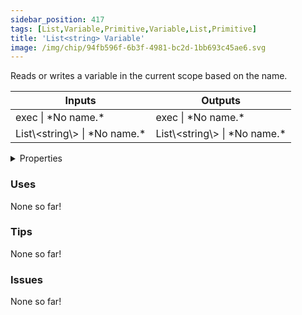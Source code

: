 ```yaml
---
sidebar_position: 417
tags: [List,Variable,Primitive,Variable,List,Primitive]
title: 'List<string> Variable'
image: /img/chip/94fb596f-6b3f-4981-bc2d-1bb693c45ae6.svg
---
```


Reads or writes a variable in the current scope based on the name.



<IChip uuid="94fb596f-6b3f-4981-bc2d-1bb693c45ae6"/>

<table><thead><tr><th>Inputs</th><th>Outputs</th></tr></thead><tbody><tr><td>exec | *No name.*</td><td>exec | *No name.*</td></tr><tr><td>List\&lt;string\&gt; | *No name.*</td><td>List\&lt;string\&gt; | *No name.*</td></tr></tbody></table>

<details>
  <summary>Properties</summary>
  <div>
    <div>
    <table>
      <tbody>
        <tr>
          <td>Is beta required?</td>
          <td>No</td>
        </tr>
        <tr>
          <td>Is chip a trolling risk?</td>
          <td>No</td>
        </tr>
        <tr>
          <td>Is chip a role assignment risk?</td>
          <td>No</td>
        </tr>
        <tr>
          <td>Chip UUID</td>
          <td>94fb596f-6b3f-4981-bc2d-1bb693c45ae6</td>
        </tr>
        <tr>
          <td>Room availability</td>
          <td>Available everywhere</td>
        </tr>
      </tbody>
    </table>
    </div>
  </div>
</details>

### Uses

None so far!

### Tips

None so far!

### Issues

None so far!